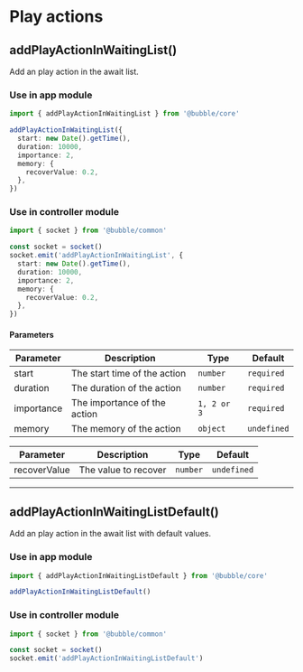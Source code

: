 # Play actions

## addPlayActionInWaitingList()

Add an play action in the await list.

### Use in app module

```typescript
import { addPlayActionInWaitingList } from '@bubble/core'

addPlayActionInWaitingList({
  start: new Date().getTime(),
  duration: 10000,
  importance: 2,
  memory: {
    recoverValue: 0.2,
  },
})
```

### Use in controller module

```typescript
import { socket } from '@bubble/common'

const socket = socket()
socket.emit('addPlayActionInWaitingList', {
  start: new Date().getTime(),
  duration: 10000,
  importance: 2,
  memory: {
    recoverValue: 0.2,
  },
})
```

#### Parameters

| Parameter  | Description                  | Type        | Default     |
| ---------- | ---------------------------- | ----------- | ----------- |
| start      | The start time of the action | `number`    | `required`  |
| duration   | The duration of the action   | `number`    | `required`  |
| importance | The importance of the action | `1, 2 or 3` | `required`  |
| memory     | The memory of the action     | `object`    | `undefined` |

| Parameter    | Description          | Type     | Default     |
| ------------ | -------------------- | -------- | ----------- |
| recoverValue | The value to recover | `number` | `undefined` |

---

## addPlayActionInWaitingListDefault()

Add an play action in the await list with default values.

### Use in app module

```typescript
import { addPlayActionInWaitingListDefault } from '@bubble/core'

addPlayActionInWaitingListDefault()
```

### Use in controller module

```typescript
import { socket } from '@bubble/common'

const socket = socket()
socket.emit('addPlayActionInWaitingListDefault')
```
